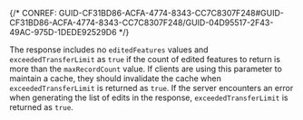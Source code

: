 

{/* CONREF: GUID-CF31BD86-ACFA-4774-8343-CC7C8307F248#GUID-CF31BD86-ACFA-4774-8343-CC7C8307F248/GUID-04D95517-2F43-49AC-975D-1DEDE92529D6  */}

The response includes no `editedFeatures` values and `exceededTransferLimit` as `true` if the count of edited features to return is more than the `maxRecordCount` value. If clients are using this parameter to maintain a cache, they should invalidate the cache when `exceededTransferLimit` is returned as `true`. If the server encounters an error when generating the list of edits in the response, `exceededTransferLimit` is returned as `true`.
